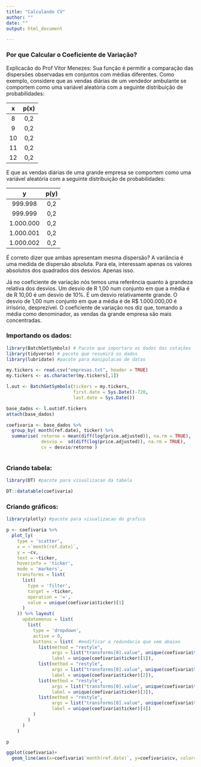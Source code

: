 ```yaml
---
title: "Calculando CV"
author: ""
date: ""
output: html_document

---
```

 
 
### Por que Calcular o Coeficiente de Variação?
 
Explicacão do Prof Vítor Menezes: Sua função é permitir a comparação das dispersões observadas em conjuntos com médias diferentes. Como exemplo, considere que as vendas diárias de um vendedor ambulante se comportem como uma variável aleatória com a seguinte distribuição de probabilidades:


  x  | p(x)
:-----:|:-----:
8    | 0,2
9    | 0,2
10   | 0,2
11   | 0,2
12   | 0,2





E que as vendas diárias de uma grande empresa se comportem como uma variável aleatória com a seguinte distribuição de probabilidades:

  y  | p(y)
:-----:|:-----:
999.998   | 0,2
999.999   | 0,2
1.000.000   | 0,2
1.000.001   | 0,2
1.000.002   | 0,2



É correto dizer que ambas apresentam mesma dispersão?
A variância é uma medida de dispersão absoluta. Para ela, interessam apenas os valores absolutos dos quadrados dos desvios. Apenas isso.

Já no coeficiente de variação nós temos uma referência quanto à grandeza relativa dos desvios. Um desvio de R 1,00 num conjunto em que a média é de R 10,00 é um desvio de 10%. É um desvio relativamente grande. O desvio de 1,00 num conjunto em que a média é de R$ 1.000.000,00 é irrisório, desprezível.
O coeficiente de variação nos diz que, tomando a média como denominador, as vendas da grande empresa são mais concentradas.


### Importando os dados:


```r

library(BatchGetSymbols) # Pacote que importara os dados das cotações
library(tidyverse) # pacote que resumirá os dados
library(lubridate) #pacote para manipulacao de datas

```



```r

my.tickers <- read.csv("empresas.txt", header = TRUE)
my.tickers <- as.character(my.tickers[,1])

l.out <- BatchGetSymbols(tickers = my.tickers,
                         first.date = Sys.Date()-720,
                         last.date = Sys.Date())

base_dados <- l.out$df.tickers
attach(base_dados)

coefivaria <- base_dados %>% 
  group_by( month(ref.date), ticker) %>% 
  summarise( retorno = mean(diff(log(price.adjusted)), na.rm = TRUE),
             desvio =  sd(diff(log(price.adjusted)), na.rm = TRUE),
             cv = desvio/retorno )



```


### Criando tabela:


```r
library(DT) #pacote para visualizacao da tabela

```



```r

DT::datatable(coefivaria)

```



### Criando gráficos:


```r
library(plotly) #pacote para visualizacao do grafico

p <- coefivaria %>%
  plot_ly(
    type = 'scatter', 
    x = ~`month(ref.date)`, 
    y = ~cv,
    text = ~ticker,
    hoverinfo = 'ticker',
    mode = 'markers', 
    transforms = list(
      list(
        type = 'filter',
        target = ~ticker,
        operation = '=',
        value = unique(coefivaria$ticker)[1]
      )
    )) %>% layout(
      updatemenus = list(
        list(
          type = 'dropdown',
          active = 0,
          buttons = list(  #modificar a redundacia que vem abaixo
            list(method = "restyle",
                 args = list("transforms[0].value", unique(coefivaria$ticker)[1]),
                 label = unique(coefivaria$ticker)[1]),
            list(method = "restyle",
                 args = list("transforms[0].value", unique(coefivaria$ticker)[2]),
                 label = unique(coefivaria$ticker)[2]),
            list(method = "restyle",
                 args = list("transforms[0].value", unique(coefivaria$ticker)[3]),
                 label = unique(coefivaria$ticker)[3]),
            list(method = "restyle",
                 args = list("transforms[0].value", unique(coefivaria$ticker)[4]),
                 label = unique(coefivaria$ticker)[4])
          )
        )
      )
    )

p

```




```r
ggplot(coefivaria)+
  geom_line(aes(x=coefivaria$`month(ref.date)`, y=coefivaria$cv, color=coefivaria$ticker))
```

 